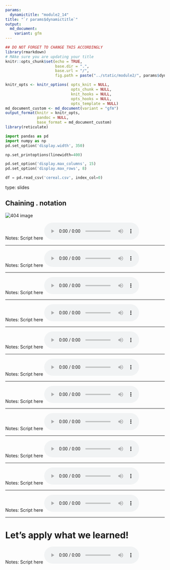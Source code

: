 ```yaml
---
params:
  dynamictitle: "module2_14"
title: "`r params$dynamictitle`"
output: 
  md_document:
    variant: gfm
---
```



```r
## DO NOT FORGET TO CHANGE THIS ACCORDINGLY 
library(rmarkdown)
# MAke sure you are updating your title 
knitr::opts_chunk$set(echo = TRUE,
                      base.dir = ".", 
                      base.url = "/",
                      fig.path = paste("../static/module2/", params$dynamictitle,"/", sep = ""))

knitr_opts <- knitr_options( opts_knit = NULL,
                             opts_chunk = NULL,
                             knit_hooks = NULL,
                             opts_hooks = NULL,
                             opts_template = NULL)
md_document_custom <- md_document(variant = "gfm")
output_format(knitr = knitr_opts,
              pandoc = NULL,
              base_format = md_document_custom)
library(reticulate)

```


```python
import pandas as pd
import numpy as np
pd.set_option('display.width', 350)

np.set_printoptions(linewidth=400)

pd.set_option('display.max_columns', 15)
pd.set_option('display.max_rows', 8)

df = pd.read_csv('cereal.csv', index_col=0)
```


type: slides

## Chaining . notation  

<img src='module2/chainsfinal.png'  alt="404 image"/>

Notes: Script here
<html>
<audio controls >
  <source src="placeholder_audio.mp3" />
</audio></html>

---



Notes: Script here
<html>
<audio controls >
  <source src="placeholder_audio.mp3" />
</audio></html>

---


Notes: Script here
<html>
<audio controls >
  <source src="placeholder_audio.mp3" />
</audio></html>

---


Notes: Script here
<html>
<audio controls >
  <source src="placeholder_audio.mp3" />
</audio></html>

---


Notes: Script here
<html>
<audio controls >
  <source src="placeholder_audio.mp3" />
</audio></html>

---


Notes: Script here
<html>
<audio controls >
  <source src="placeholder_audio.mp3" />
</audio></html>

---


Notes: Script here
<html>
<audio controls >
  <source src="placeholder_audio.mp3" />
</audio></html>

---



Notes: Script here
<html>
<audio controls >
  <source src="placeholder_audio.mp3" />
</audio></html>

---



Notes: Script here
<html>
<audio controls >
  <source src="placeholder_audio.mp3" />
</audio></html>

---



Notes: Script here
<html>
<audio controls >
  <source src="placeholder_audio.mp3" />
</audio></html>

---


Notes: Script here
<html>
<audio controls >
  <source src="placeholder_audio.mp3" />
</audio></html>

---


# Let’s apply what we learned!

Notes: Script here
<html>
<audio controls >
  <source src="placeholder_audio.mp3" />
</audio></html>